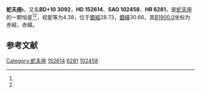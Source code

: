 {{Starbox begin
| name = 蛇夫座ι
}}
{{Starbox observe
| epoch = [[J2000.0|J2000.0]]
| constell = [[蛇夫座|蛇夫座]]<ref name=SIMBAD>{{cite web
 | url=http://simbad.u-strasbg.fr/simbad/sim-id?Ident=HR+6281
 | title=Pulsating variable Star
 | publisher=Centre de Données astronomiques de Strasbourg
 | work=SIMBAD
 | accessdate=2012-07-13
 | archive-date=2019-09-18
 | archive-url=https://web.archive.org/web/20190918150000/http://simbad.u-strasbg.fr/simbad/sim-id?Ident=HR+6281
 | dead-url=no
 }}</ref><ref name=DATA>{{cite web
 | url=http://vizier.u-strasbg.fr/viz-bin/VizieR-5?-out.add=.&-source=5050&-corr=PK=HR&-out.max=9999&HR=6281
 | title=VizieR Detailed Page
 | accessdate=2012-07-13
 | archive-date=2016-03-04
 | archive-url=https://web.archive.org/web/20160304195637/http://vizier.u-strasbg.fr/viz-bin/VizieR-5?-out.add=.&-source=5050&-corr=PK=HR&-out.max=9999&HR=6281
 | dead-url=no
 }}</ref>
| 星官 = 
| ra = {{RA|16|54|0.5}}<ref name=SIMBAD /><ref name=DATA />
| dec = {{DEC|+10|9|55}}<ref name=SIMBAD /><ref name=DATA />
| appmag_v = 4.38<ref name=SIMBAD /><ref name=DATA />
}}
{{Starbox character
| class = B8V<ref name=SIMBAD /><ref name=DATA />
| b-v = -0.08<ref name=SIMBAD /><ref name=DATA />
| u-b = -0.32<ref name=SIMBAD /><ref name=DATA />
| r-i = -0.08<ref name=SIMBAD /><ref name=DATA />
| variable = 
}}
{{Starbox astrometry
| radial_v = -0.32
| prop_mo_ra = -21
| parallax = 0.029
| p_error = 
}}
{{Starbox catalog
| names =BD+10 3092，[[SAO星表|SAO]] 102458，[[HD星表|HD]] 152614，[[HR星表|HR]] 6281}}
{{Starbox reference |Simbad=HR+6281}}
{{Starbox end}}

'''蛇夫座ι'''，又名'''BD+10 3092'''，'''HD 152614'''、'''SAO 102458'''、'''HR 6281'''，是[[蛇夫座|蛇夫座]]的一颗恒星<ref name=SIMBAD /><ref name=DATA />，视星等为4.38，位于[[銀道座標系|銀經]]28.73，[[銀道座標系|銀緯]]30.66，其[[B1900.0|B1900.0]]坐标为赤經{{RA|16|49|16.5}}，赤緯{{DEC|+10|30.66|48}}。

== 参考文献 ==
{{reflist}}

{{star-stub}}

{{蛇夫座恒星}}
[[Category:蛇夫座|Category:蛇夫座]]
[[Category:HD和HDE天體|152614]]
[[Category:HR天體|6281]]
[[Category:SAO天體|102458]]